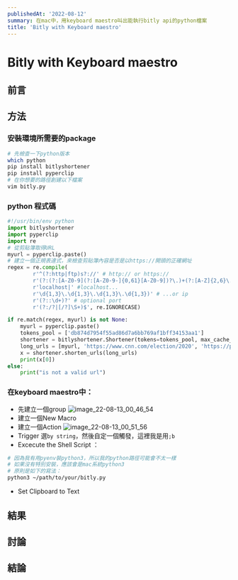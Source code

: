```yaml
---
publishedAt: '2022-08-12'
summary: 在mac中，用keyboard maestro叫出能執行bitly api的python檔案
title: 'Bitly with Keyboard maestro'
---
```


# Bitly with Keyboard maestro
## 前言
## 方法
### 安裝環境所需要的package
```sh
# 先檢查一下python版本
which python
pip install bitlyshortener
pip install pyperclip
# 在你想要的路徑創建以下檔案
vim bitly.py
```
### python 程式碼
```python
#!/usr/bin/env python
import bitlyshortener
import pyperclip
import re
# 從剪貼簿取得URL
myurl = pyperclip.paste()
# 建立一個正規表達式，來檢查剪貼簿內容是否是以https://開頭的正確網址
regex = re.compile(
        r'^(?:http|ftp)s?://' # http:// or https://
        r'(?:(?:[A-Z0-9](?:[A-Z0-9-]{0,61}[A-Z0-9])?\.)+(?:[A-Z]{2,6}\.?|[A-Z0-9-]{2,}\.?)|' #domain...
        r'localhost|' #localhost...
        r'\d{1,3}\.\d{1,3}\.\d{1,3}\.\d{1,3})' # ...or ip
        r'(?::\d+)?' # optional port
        r'(?:/?|[/?]\S+)$', re.IGNORECASE)

if re.match(regex, myurl) is not None:
    myurl = pyperclip.paste()
    tokens_pool = ['db874d7954f55ad86d7a6bb769af1bff34153aa1']
    shortener = bitlyshortener.Shortener(tokens=tokens_pool, max_cache_size=256)
    long_urls = [myurl, 'https://www.cnn.com/election/2020', 'https://paperswithcode.com/sota']
    x = shortener.shorten_urls(long_urls)
    print(x[0])
else:
    print("is not a valid url")
```
### 在keyboard maestro中：
* 先建立一個group
![image_22-08-13_00_46_54](https://i.imgur.com/9Q6QhOL.png)
* 建立一個New Macro
* 建立一個Action
![image_22-08-13_00_51_56](https://i.imgur.com/qWDXcxu.png)
* Trigger 選`by string`，然後自定一個觸發，這裡我是用`;b`
* Excecute the Shell Script ：
```sh
# 因為我有用pyenv裝python3，所以我的python路徑可能會不太一樣
# 如果沒有特別安裝，應該會是mac系統python3
# 原則是如下的寫法：
python3 ~/path/to/your/bitly.py
```
* Set Clipboard to Text
## 結果
## 討論
## 結論